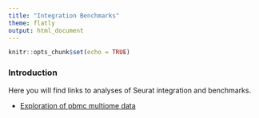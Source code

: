 ```yaml
---
title: "Integration Benchmarks"
theme: flatly
output: html_document
---
```


```r
knitr::opts_chunk$set(echo = TRUE)
```

### Introduction

Here you will find links to analyses of Seurat integration and benchmarks.

* [Exploration of pbmc multiome data](heart_single_cell.html)